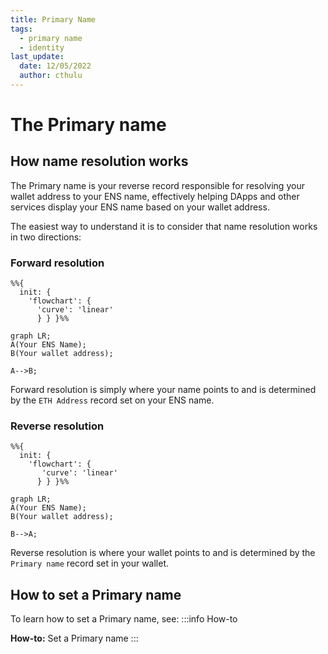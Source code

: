 ```yaml
---
title: Primary Name
tags:
  - primary name
  - identity
last_update:
  date: 12/05/2022
  author: cthulu
---
```



# The Primary name

## How name resolution works

The Primary name is your reverse record responsible for resolving your wallet address to your ENS name, effectively helping DApps and other services display your ENS name based on your wallet address.

The easiest way to understand it is to consider that name resolution works in two directions:

### Forward resolution
```mermaid
%%{
  init: {
    'flowchart': {
      'curve': 'linear'
      } } }%%
      
graph LR;
A(Your ENS Name);
B(Your wallet address);

A-->B;
```
Forward resolution is simply where your name points to and is determined by the `ETH Address` record set on your ENS name.

### Reverse resolution
```mermaid
%%{
  init: {
    'flowchart': {
       'curve': 'linear'
      } } }%%

graph LR;
A(Your ENS Name);
B(Your wallet address);

B-->A;
```
Reverse resolution is where your wallet points to and is determined by the `Primary name` record set in your wallet.

## How to set a Primary name
To learn how to set a Primary name, see:
:::info How-to
<Link to="/docs/howto/set-primary-name"><b>How-to:</b> Set a Primary name</Link>
:::
